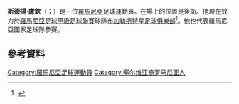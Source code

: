 '''斯德揚·盧欽'''（{{lang-ro|Srdjan Luchin}}；{{bd|1986年|3月4日}}）是一位[[羅馬尼亞|羅馬尼亞]]足球運動員。在場上的位置是後衛。他現在效力於[[羅馬尼亞足球甲級足球聯賽|羅馬尼亞足球甲級足球聯賽]]球隊[[布加勒斯特星足球俱樂部|布加勒斯特星足球俱樂部]]<ref>{{cite web|url=http://www.digisport.ro/Sport/FOTBAL/Competitii/Liga+1/Ultimele+negocieri+pentru+transferul+lui+Luchin+la+Steaua+Argase|title=Srgian Luchin este jucătorul Stelei|publisher=[[Digisport|Digisport]]|date=5 August 2014|accessdate=5 August 2014|language=ro|archive-date=2016-03-04|archive-url=https://web.archive.org/web/20160304060244/http://www.digisport.ro/Sport/FOTBAL/Competitii/Liga+1/Ultimele+negocieri+pentru+transferul+lui+Luchin+la+Steaua+Argase|dead-url=no}}</ref>。他也代表羅馬尼亞國家足球隊參賽。
==參考資料==
{{Reflist}}

{{DEFAULTSORT: Luchin, Srdjan}}
[[Category:羅馬尼亞足球運動員|Category:羅馬尼亞足球運動員]]
[[Category:塞尔维亚裔罗马尼亚人|Category:塞尔维亚裔罗马尼亚人]]